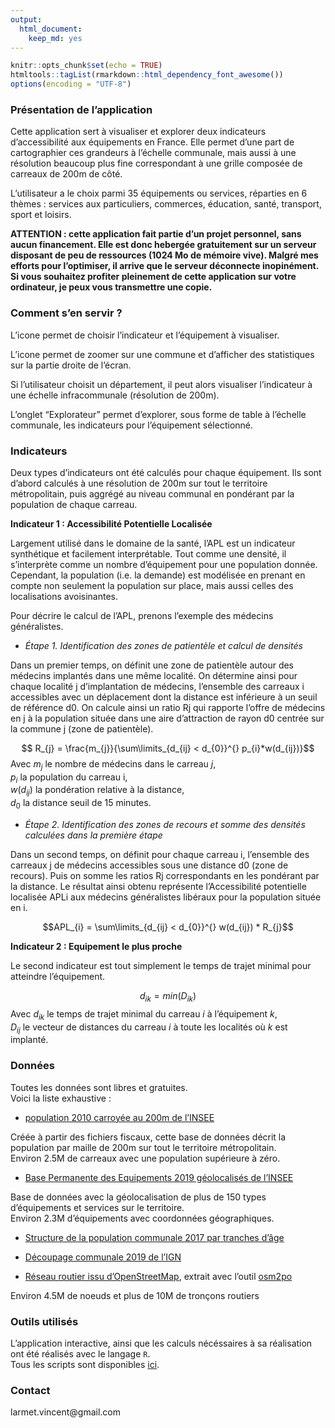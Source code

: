 ---
output:
  html_document:
    keep_md: yes
---

```{r setup, include=FALSE}
knitr::opts_chunk$set(echo = TRUE)
htmltools::tagList(rmarkdown::html_dependency_font_awesome())
options(encoding = "UTF-8")
```

### Présentation de l'application

Cette application sert à visualiser et explorer deux indicateurs d'accessibilité aux équipements en France. Elle permet d'une part de cartographier ces grandeurs à l'échelle communale, mais aussi à une résolution beaucoup plus fine correspondant à une grille composée de carreaux de 200m de côté.  

L'utilisateur a le choix parmi 35 équipements ou services, réparties en 6 thèmes : services aux particuliers, commerces, éducation, santé, transport, sport et loisirs.  

**ATTENTION : cette application fait partie d'un projet personnel, sans aucun financement. Elle est donc hebergée gratuitement sur un serveur disposant de peu de ressources (1024 Mo de mémoire vive). Malgré mes efforts pour l'optimiser, il arrive que le serveur déconnecte inopinément. Si vous souhaitez profiter pleinement de cette application sur votre ordinateur, je peux vous transmettre une copie.** 

### Comment s'en servir ?

L'icone <i class="fa fa-gear"></i> permet de choisir l'indicateur et l'équipement à visualiser.  

L'icone <i class="fa fa-search"></i> permet de zoomer sur une commune et d'afficher des statistiques sur la partie droite de l'écran.  

Si l'utilisateur choisit un département, il peut alors visualiser l'indicateur à une échelle infracommunale (résolution de 200m).  

L'onglet "Explorateur" permet d'explorer, sous forme de table à l'échelle communale, les indicateurs pour l'équipement sélectionné.  


### Indicateurs

Deux types d'indicateurs ont été calculés pour chaque équipement. Ils sont d'abord calculés à une résolution de 200m sur tout le territoire métropolitain, puis aggrégé au niveau communal en pondérant par la population de chaque carreau.  



**Indicateur 1 : Accessibilité Potentielle Localisée**  

Largement utilisé dans le domaine de la santé, l'APL est un indicateur synthétique et facilement interprétable. Tout comme une densité, il s'interprète comme un nombre d'équipement pour une population donnée. Cependant, la population (i.e. la demande) est modélisée en prenant en compte non seulement la population sur place, mais aussi celles des localisations avoisinantes.  

Pour décrire le calcul de l'APL, prenons l'exemple des médecins généralistes.  


* *Étape 1. Identification des zones de patientèle et calcul de densités*

Dans un premier temps, on définit une zone de patientèle autour des médecins implantés dans une même localité. On détermine ainsi pour chaque localité j d’implantation de médecins, l’ensemble des carreaux i accessibles avec un déplacement dont la distance est inférieure à un seuil de référence d0. On calcule ainsi un ratio Rj qui rapporte l’offre de médecins en j à la population située dans une aire d’attraction de rayon d0 centrée sur la commune j (zone de patientèle).  

$$ R_{j} = \frac{m_{j}}{\sum\limits_{d_{ij} < d_{0}}^{} p_{i}*w(d_{ij})}$$
Avec $m_{j}$ le nombre de médecins dans le carreau $j$,  
$p_{i}$ la population du carreau i,  
$w(d_{ij})$ la pondération relative à la distance,  
$d_{0}$ la distance seuil de 15 minutes.  

* *Étape 2. Identification des zones de recours et somme des densités calculées dans la première étape*  

Dans un second temps, on définit pour chaque carreau i, l’ensemble des carreaux j de médecins accessibles sous une distance d0 (zone de recours). Puis on somme les ratios Rj correspondants en les pondérant par la distance. Le résultat ainsi obtenu représente l’Accessibilité potentielle localisée APLi aux médecins généralistes libéraux pour la population située en i.  

$$APL_{i} = \sum\limits_{d_{ij} < d_{0}}^{} w(d_{ij}) * R_{j}$$

**Indicateur 2 : Equipement le plus proche**  

Le second indicateur est tout simplement le temps de trajet minimal pour atteindre l'équipement.  

$$ d_{ik} = min(D_{ik})$$
Avec $d_{ik}$ le temps de trajet minimal du carreau $i$ à l'équipement $k$,  
$D_{ij}$ le vecteur de distances du carreau $i$ à toute les localités où $k$ est implanté.  


### Données

Toutes les données sont libres et gratuites.  
Voici la liste exhaustive :  


- [population 2010 carroyée au 200m de l'INSEE](https://www.insee.fr/fr/statistiques/2520034?sommaire=4176305)  

Créée à partir des fichiers fiscaux, cette base de données décrit la population par maille de 200m sur tout le territoire métropolitain.  
Environ 2.5M de carreaux avec une population supérieure à zéro.  

- [Base Permanente des Equipements 2019 géolocalisés de l'INSEE](https://www.insee.fr/fr/statistiques/3568638?sommaire=3568656)  

Base de données avec la géolocalisation de plus de 150 types d'équipements et services sur le territoire.  
Environ 2.3M d'équipements avec coordonnées géographiques.  

- [Structure de la population communale 2017 par tranches d'âge](https://www.insee.fr/fr/statistiques/4515565?sommaire=4516122)  

- [Découpage communale 2019 de l'IGN](https://geoservices.ign.fr/documentation/diffusion/telechargement-donnees-libres.html#geofla)  


- [Réseau routier issu d'OpenStreetMap](https://download.geofabrik.de/europe/france.html), extrait avec l'outil [osm2po](https://osm2po.de/)  

Environ 4.5M de noeuds et plus de 10M de tronçons routiers

### Outils utilisés 

L'application interactive, ainsi que les calculs nécéssaires à sa réalisation ont été réalisés avec le langage `R`.  
Tous les scripts sont disponibles [ici](https://github.com/vlarmet/acces_app).     

### Contact

larmet.vincent@gmail.com

